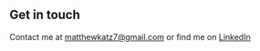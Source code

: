 ## Get in touch

Contact me at matthewkatz7@gmail.com or find me on [LinkedIn](https://www.linkedin.com/in/mattjkatz/)
